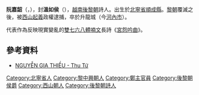 {{expand|time=2014-06-15T11:05:45+00:00}}
'''阮嘉韶'''（{{vie|hn=阮嘉韶|qn=Nguyễn Gia Thiều}}，{{bd|1741年||1798年|}}），封'''溫如侯'''（{{vie|hn=溫如侯|qn=Ôn Như Hầu}}），[[越南|越南]][[後黎朝|後黎朝]]詩人。出生於[[北寧省|北寧省]][[順成縣|順成縣]]。[[黎朝|黎朝]]覆滅之後，被[[西山起義|西山起義]]政權逮捕，卒於升龍城（今[[河內市|河內市]]）。

代表作為反映現實變亂的[[雙七六八體|雙七六八體]][[喃文|喃文]]長詩《[[宮怨吟曲|宮怨吟曲]]》。

==參考資料==
* [http://chimviet.free.fr/vanhoc/thutu/thutn094_NguyenGiaThieu.htm NGUYỄN GIA THIỀU - Thu Tứ] {{Wayback|url=http://chimviet.free.fr/vanhoc/thutu/thutn094_NguyenGiaThieu.htm |date=20130515093657 }}

[[Category:北寧省人|Category:北寧省人]]
[[Category:黎中興朝人|Category:黎中興朝人]]
[[Category:鄭主官員|Category:鄭主官員]]
[[Category:後黎朝侯爵|Category:後黎朝侯爵]]
[[Category:西山朝人|Category:西山朝人]]
[[Category:後黎朝詩人|Category:後黎朝詩人]]
